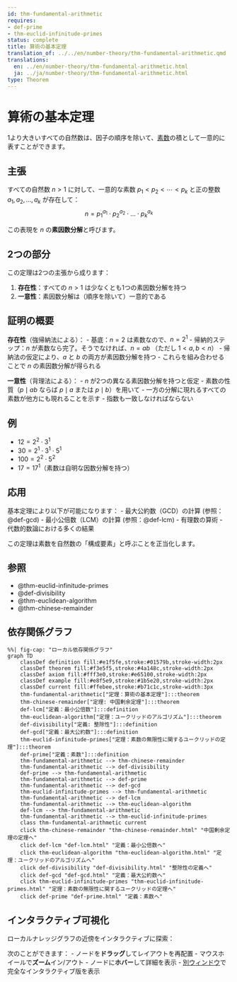```yaml
---
id: thm-fundamental-arithmetic
requires:
- def-prime
- thm-euclid-infinitude-primes
status: complete
title: 算術の基本定理
translation_of: ../../en/number-theory/thm-fundamental-arithmetic.qmd
translations:
  en: ../en/number-theory/thm-fundamental-arithmetic.html
  ja: ../ja/number-theory/thm-fundamental-arithmetic.html
type: Theorem
---
```


# 算術の基本定理 {#thm-fundamental-arithmetic}

1より大きいすべての自然数は、因子の順序を除いて、[素数](def-prime.qmd)の積として一意的に表すことができます。

## 主張

すべての自然数 $n > 1$ に対して、一意的な素数 $p_1 < p_2 < \cdots < p_k$ と正の整数 $a_1, a_2, \ldots, a_k$ が存在して：
$$n = p_1^{a_1} \cdot p_2^{a_2} \cdot \ldots \cdot p_k^{a_k}$$

この表現を $n$ の**素因数分解**と呼びます。

## 2つの部分

この定理は2つの主張から成ります：

1. **存在性**：すべての $n > 1$ は少なくとも1つの素因数分解を持つ
2. **一意性**：素因数分解は（順序を除いて）一意的である

## 証明の概要

**存在性**（強帰納法による）：
- 基底：$n = 2$ は素数なので、$n = 2^1$
- 帰納的ステップ：$n$ が素数なら完了。そうでなければ、$n = ab$ （ただし $1 < a, b < n$）
- 帰納法の仮定により、$a$ と $b$ の両方が素因数分解を持つ
- これらを組み合わせることで $n$ の素因数分解が得られる

**一意性**（背理法による）：
- $n$ が2つの異なる素因数分解を持つと仮定
- 素数の性質（$p \mid ab$ ならば $p \mid a$ または $p \mid b$）を用いて
- 一方の分解に現れるすべての素数が他方にも現れることを示す
- 指数も一致しなければならない

## 例

- $12 = 2^2 \cdot 3^1$
- $30 = 2^1 \cdot 3^1 \cdot 5^1$
- $100 = 2^2 \cdot 5^2$
- $17 = 17^1$（素数は自明な因数分解を持つ）

## 応用

基本定理により以下が可能になります：
- 最大公約数（GCD）の計算 (参照：@def-gcd)
- 最小公倍数（LCM）の計算 (参照：@def-lcm)
- 有理数の算術
- 代数的数論における多くの結果

この定理は素数を自然数の「構成要素」と呼ぶことを正当化します。

## 参照

- @thm-euclid-infinitude-primes
- @def-divisibility
- @thm-euclidean-algorithm
- @thm-chinese-remainder

## 依存関係グラフ

```mermaid
%%| fig-cap: "ローカル依存関係グラフ"
graph TD
    classDef definition fill:#e1f5fe,stroke:#01579b,stroke-width:2px
    classDef theorem fill:#f3e5f5,stroke:#4a148c,stroke-width:2px
    classDef axiom fill:#fff3e0,stroke:#e65100,stroke-width:2px
    classDef example fill:#e8f5e9,stroke:#1b5e20,stroke-width:2px
    classDef current fill:#ffebee,stroke:#b71c1c,stroke-width:3px
    thm-fundamental-arithmetic["定理：算術の基本定理"]:::theorem
    thm-chinese-remainder["定理: 中国剰余定理"]:::theorem
    def-lcm["定義：最小公倍数"]:::definition
    thm-euclidean-algorithm["定理：ユークリッドのアルゴリズム"]:::theorem
    def-divisibility["定義: 整除性"]:::definition
    def-gcd["定義：最大公約数"]:::definition
    thm-euclid-infinitude-primes["定理：素数の無限性に関するユークリッドの定理"]:::theorem
    def-prime["定義：素数"]:::definition
    thm-fundamental-arithmetic --> thm-chinese-remainder
    thm-fundamental-arithmetic --> def-divisibility
    def-prime --> thm-fundamental-arithmetic
    thm-fundamental-arithmetic --> def-prime
    thm-fundamental-arithmetic --> def-gcd
    thm-euclid-infinitude-primes --> thm-fundamental-arithmetic
    thm-fundamental-arithmetic --> def-lcm
    thm-fundamental-arithmetic --> thm-euclidean-algorithm
    def-lcm --> thm-fundamental-arithmetic
    thm-fundamental-arithmetic --> thm-euclid-infinitude-primes
    class thm-fundamental-arithmetic current
    click thm-chinese-remainder "thm-chinese-remainder.html" "中国剰余定理の定理へ"
    click def-lcm "def-lcm.html" "定義：最小公倍数へ"
    click thm-euclidean-algorithm "thm-euclidean-algorithm.html" "定理：ユークリッドのアルゴリズムへ"
    click def-divisibility "def-divisibility.html" "整除性の定義へ"
    click def-gcd "def-gcd.html" "定義：最大公約数へ"
    click thm-euclid-infinitude-primes "thm-euclid-infinitude-primes.html" "定理：素数の無限性に関するユークリッドの定理へ"
    click def-prime "def-prime.html" "定義：素数へ"
```

## インタラクティブ可視化

ローカルナレッジグラフの近傍をインタラクティブに探索：

::: {.graph-viz data-id="thm-fundamental-arithmetic" data-width="700" data-height="500"}
:::

次のことができます：
- ノードを**ドラッグ**してレイアウトを再配置
- マウスホイールで**ズーム**イン/アウト
- ノードに**ホバー**して詳細を表示
- [別ウィンドウ](../../output/interactive/ja/thm-fundamental-arithmetic.html){target="_blank"}で完全なインタラクティブ版を表示
